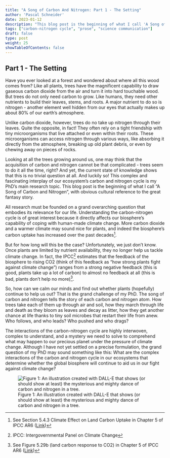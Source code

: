 ```yaml
---
title: "A Song of Carbon And Nitrogen: Part 1 - The Setting"
author: 'Pascal Schneider'
date: 2023-01-12
description: "This blog post is the beginning of what I call 'A Song of Carbon and Nitrogen' - a simple story that tells the journey of my PhD."
tags: ["carbon-nitrogen cycle", "prose", "science communication"]
draft: false
type: post
weight: 25
showTableOfContents: false
---
```


## Part 1 - The Setting

Have you ever looked at a forest and wondered about where all this wood comes from? Like all plants, trees have the magnificent capability to draw gaseous carbon dioxide from the air and turn it into hard touchable wood. But trees do not only need carbon to grow. Like humans, they need other nutrients to build their leaves, stems, and roots. A major nutrient to do so is nitrogen - another element well hidden from our eyes that actually makes up about 80% of our earth's atmosphere. 

Unlike carbon dioxide, however, trees do no take up nitrogen through their leaves. Quite the opposite, in fact! They often rely on a tight friendship with tiny microorganisms that live attached or even within their roots. These microorganisms can access nitrogen through various ways, like absorbing it directly from the atmosphere, breaking up old plant debris, or even by chewing away on pieces of rocks.

Looking at all the trees growing around us, one may think that the acquisition of carbon and nitrogen cannot be that complicated - trees seem to do it all the time, right? And yet, the current state of knowledge shows that this is no trivial question at all. And luckily so! This complex and fascinating interplay of our ecosystem's carbon and nitrogen cycle is my PhD's main research topic. This blog post is the beginning of what I call "A Song of Carbon and Nitrogen", with obvious cultural reference to the great fantasy story.

All research must be founded on a grand overarching question that embodies its relevance for our life. Understanding the carbon-nitrogen cycle is of great interest because it directly affects our biosphere's capability of coping with human-made climate change. More carbon dioxide and a warmer climate may sound nice for plants, and indeed the biosphere's carbon uptake has increased over the past decades[^1].

But for how long will this be the case? Unfortunately, we just don't know. Once plants are limited by nutrient availability, they no longer help us tackle climate change. In fact, the IPCC[^2] estimates that the feedback of the biosphere to rising CO2 (think of this feedback as "how strong plants fight against climate change") ranges from a strong negative feedback (this is good, plants take up a lot of carbon) to almost no feedback at all (this is bad, plants don't help no more)[^3].

So, how can we calm our minds and find out whether plants (hopefully) continue to help us out? That is the grand challenge of my PhD. The song of carbon and nitrogen tells the story of each carbon and nitrogen atom. How trees take each of them up through air and soil, how they march through life and death as they bloom as leaves and decay as litter, how they get another chance at life thanks to tiny soil microbes that restart their life from anew. Who follows, and who leads? Who pushed and who drags?

The interactions of the carbon-nitrogen cycle are highly interwoven, complex to understand, and a mystery we need to solve to comprehend what may happen to our precious planet under the pressure of climate change. Although I have not yet settled on a precise formulation, the grand question of my PhD may sound something like this: What are the complex interactions of the carbon and nitrogen cycle in our ecosystems that determine whether the global biosphere will continue to aid us in our fight against climate change?

![Figure 1: An illustration created with DALL-E that shows (or should show at least) the mysterious and mighty dance of carbon and nitrogen in a tree.](/images/ascan_part_1.png)

[^1]: See Section 5.4.3 Climate Effect on Land Carbon Uptake in Chapter 5 of IPCC AR6 ([Link](https://www.ipcc.ch/report/ar6/wg1/chapter/chapter-5))
[^2]: IPCC: Intergovernmental Panel on Climate Change
[^3]: See Figure 5.29b (land carbon response to CO2) in Chapter 5 of IPCC AR6 ([Link](https://www.ipcc.ch/report/ar6/wg1/figures/chapter-5))

